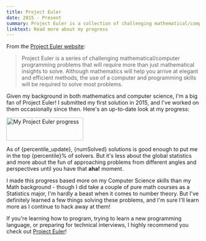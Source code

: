 ```yaml
---
title: Project Euler
date: 2015 - Present
summary: Project Euler is a collection of challenging mathematical/computer programming problems that require more than just mathematical insights to solve. I've worked on them occasionally since 2015, and I've solved a few!
linktext: Read more about my progress
---
```



From the [Project Euler website](https://projecteuler.net/):

> Project Euler is a series of challenging mathematical/computer programming problems that will require more than just mathematical insights to solve. Although mathematics will help you arrive at elegant and efficient methods, the use of a computer and programming skills will be required to solve most problems.

Given my background in both mathematics and computer science, I'm a big fan of Project Euler! I submitted my first solution in 2015, and I've worked on them occasionally since then. Here's an up-to-date look at my progress:


<div class="flex justify-center items-center">
  <Image
    src="https://projecteuler.net/profile/hoxiea2.png"
    alt="My Project Euler progress"
    width="200"
    height="60"
    class="m-3"
  />
</div>

As of {percentile_update}, {numSolved} solutions is good enough to put me in the top {percentile}% of solvers. But it's less about the global statistics and more about the fun of approaching problems from different angles and perspectives until you have that **aha!** moment.

I made this progress based more on my Computer Science skills than my Math background - though I did take a couple of pure math courses as a Statistics major, I'm hardly a beast when it comes to number theory. But I've definitely learned a few things solving these problems, and I'm sure I'll learn more as I continue to hack away at them!

If you're learning how to program, trying to learn a new programming language, or preparing for technical interviews, I highly recommend you check out [Project Euler](https://projecteuler.net)!
